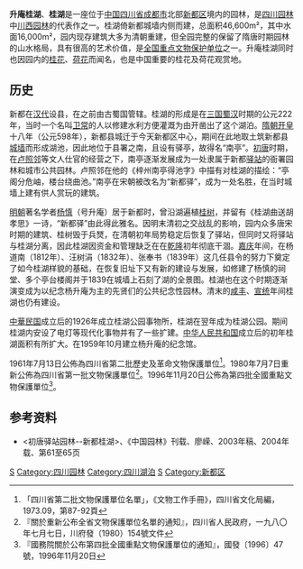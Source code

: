 {{msg:四川省文物保護單位
|名稱 = 楊升庵祠及桂湖
|編號 = 185
|圖片 = [[File:Sheng'an_Guihu.jpg|180px]]
|級別 = 104
|分類 = 
|時代 = 清
|地点 = [[四川省|四川省]][[新都縣|新都縣]]
|坐標 =
|登錄 = 1996年11月20日
}}
'''升庵桂湖'''、'''桂湖'''是一座位于[[中国|中国]][[四川省|四川省]][[成都市|成都市]]北部[[新都区|新都区]]境内的园林，是[[四川园林|四川园林]]中[[川西园林|川西园林]]的代表作之一。桂湖倚新都城墙内侧而建，总面积46,600m²，其中水面16,000m²，园内现存建筑大多为清朝重建，但全园完整的保留了隋唐时期园林的山水格局，具有很高的艺术价值，是[[全国重点文物保护单位|全国重点文物保护单位]]之一。升庵桂湖同时也因园内的[[桂花|桂花]]、[[荷花|荷花]]而闻名，也是中国重要的桂花及荷花观赏地。

== 历史 ==

新都在[[汉代|汉代]]设县，在之前由古蜀国管辖。桂湖的形成是在[[三国|三国]][[蜀汉|蜀汉]]时期的公元222年，当时一个名叫[[卫常|卫常]]的人以修建水利方便灌溉为由开凿出了这个湖泊。[[隋朝|隋朝]][[开皇|开皇]]十八年（公元598年），新都县城迁于今天新都区中心，期间在此地取土筑新都县[[城墙|城墙]]而形成湖池，因此地位于县署之南，且设有驿亭，故得名“南亭”。[[唐朝|初唐]]时期，在[[卢照邻|卢照邻]]等文人仕官的经营之下，南亭逐渐发展成为一处隶属于新都[[驿站|驿站]]的衙署园林和城市公共园林。卢照邻在他的《梓州南亭得池字》中描有对桂湖的描绘：“亭阁分危岫，楼台绕曲池。”南亭在宋朝被改名为“新都驿”，成为一处名胜，在当时城墙上建有供人赏玩的建筑。

[[明朝|明朝]]著名学者[[杨慎|杨慎]]（号升庵）居于新都时，曾沿湖遍植[[桂树|桂树]]，并留有《桂湖曲送胡孝思》一诗，“新都驿”由此得此雅名。因明末清初之交战乱的影响，园内众多唐宋时期的建筑、桂树毁于兵燹，在清朝初年局势稳定后恢复了驿站，但同时又将驿站与桂湖分离，因此桂湖因资金和管理缺乏在在[[乾隆|乾隆]]初年彻底干涸。[[嘉庆|嘉庆]]年间，在杨道南（1812年）、汪树涓（1832年）、张奉书（1839年）这几任县令的努力下奠定了如今桂湖样貌的基础，在恢复旧址下又有新的建设与发展，如修建了杨慎的祠堂、多个亭台楼阁并于1839在城墙上石刻了湖的全景图。桂湖也在这个时期逐渐演变成为以纪念杨升庵为主的先贤们的公共纪念性园林。清末的[[咸丰|咸丰]]、[[宣统|宣统]]年间桂湖也仍有建设。

[[中華民国|中華民国]]成立后的1926年成立桂湖公园事物所，桂湖在翌年成为桂湖公园。期间桂湖内安设了电灯等现代化事物并有了一些扩建。[[中华人民共和国|中华人民共和国]]成立后的初年桂湖面积有所扩大。在1959年10月建立杨升庵的纪念馆。

1961年7月13日公佈為四川省第二批歷史及革命文物保護單位<ref>「四川省第二批文物保護單位名單」，《文物工作手冊》，四川省文化局編，1973.09，第87-92頁</ref>。1980年7月7日重新公佈為四川省第一批文物保護單位<ref>『關於重新公布全省文物保護單位名單的通知』，四川省人民政府，一九八〇年七月七日，川府發（1980）154號文件</ref>。1996年11月20日公佈為第四批全國重點文物保護單位<ref>『國務院關於公布第四批全國重點文物保護單位的通知』，國發〔1996〕47號，1996年11月20日</ref>。

==参考资料==
{{reflist}}

*<初唐驿站园林--新都桂湖>、《中国园林》刊载、廖嵘、2003年稿、2004年载、第61至65页


{{四川园林}}
{{四川全国重点文物保护单位}}

[[Category:明朝建築|S]]
[[Category:四川园林|Category:四川园林]]
[[Category:四川湖泊|Category:四川湖泊]]
[[Category:成都古迹|S]]
[[Category:新都区|Category:新都区]]